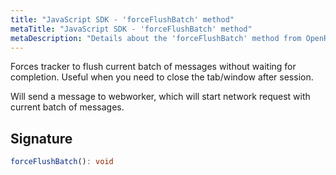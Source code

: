 ```yaml
---
title: "JavaScript SDK - 'forceFlushBatch' method"
metaTitle: "JavaScript SDK - 'forceFlushBatch' method"
metaDescription: "Details about the 'forceFlushBatch' method from OpenReplay's SDK"
---
```


Forces tracker to flush current batch of messages without waiting for completion. Useful when you need to close the tab/window after session.

Will send a message to webworker, which will start network request with current batch of messages.

## Signature

```ts
forceFlushBatch(): void
```
